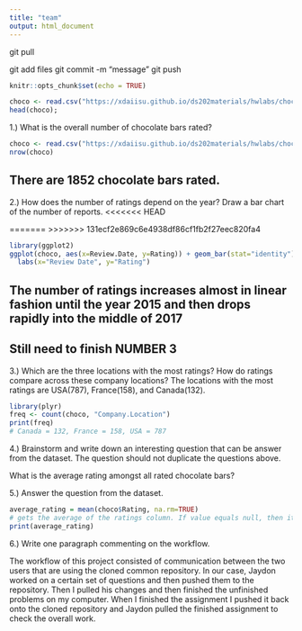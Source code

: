 ```yaml
---
title: "team"
output: html_document
---
```

git pull

git add files 
git commit -m "message"
git push
```r
knitr::opts_chunk$set(echo = TRUE)
```

```r
choco <- read.csv("https://xdaiisu.github.io/ds202materials/hwlabs/choco.csv")
head(choco);
```

1.) What is the overall number of chocolate bars rated?

```r
choco <- read.csv("https://xdaiisu.github.io/ds202materials/hwlabs/choco.csv")
nrow(choco)
```
## There are 1852 chocolate bars rated.

2.) How does the number of ratings depend on the year? Draw a bar chart of the number of reports.
<<<<<<< HEAD

=======
>>>>>>> 131ecf2e869c6e4938df86cf1fb2f27eec820fa4
```r
library(ggplot2)
ggplot(choco, aes(x=Review.Date, y=Rating)) + geom_bar(stat="identity") + 
  labs(x="Review Date", y="Rating")
```
## The number of ratings increases almost in linear fashion until the year 2015 and then drops rapidly into the middle of 2017



## Still need to finish NUMBER 3
3.) Which are the three locations with the most ratings? How do ratings compare across these company locations?
The locations with the most ratings are USA(787), France(158), and Canada(132).

```r
library(plyr)
freq <- count(choco, "Company.Location")
print(freq)
# Canada = 132, France = 158, USA = 787

```

4.) Brainstorm and write down an interesting question that can be answer from the dataset. The question should not duplicate the questions above.

What is the average rating amongst all rated chocolate bars?

5.) Answer the question from the dataset.

```r
average_rating = mean(choco$Rating, na.rm=TRUE)
# gets the average of the ratings column. If value equals null, then it is removed from the calculation. 
print(average_rating)
```

6.) Write one paragraph commenting on the workflow.

The workflow of this project consisted of communication between the two users that are using the cloned common repository. In our case, Jaydon worked on a certain set of questions and then pushed them to the repository. Then I pulled his changes and then finished the unfinished problems on my computer. When I finished the assignment I pushed it back onto the cloned repository and Jaydon pulled the finished assignment to check the overall work. 
